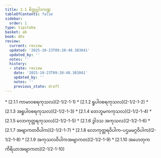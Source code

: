 ```yaml
---
title: 2.1 စိတ္တုပ္ပါဒကဏ္ဍ
tableOfContents: false
sidebar:
  order: 1
type: tipitaka
basket: ab
book: dhs
review:
  current: review
  updated: '2025-10-23T09:20:48.383841'
  updated_by: ''
  notes: ''
  history:
  - state: review
    date: '2025-10-23T09:20:48.383841'
    updated_by: ''
    notes: ''
    previous_state: draft
---
```



<ReviewStatus review={frontmatter.review} showDetails={true} />

<HypothesisAnnotation frontmatter={frontmatter} />

<DynamicBreadcrumb />



<TableOfContents book="dhs" section="2.1">
* [2.1.1 ကာမာဝစရကုသလ](2-1/2-1-1)
* [2.1.2 ရူပါဝစရကုသလ](2-1/2-1-2)
* [2.1.3 အရူပါဝစရကုသလ](2-1/2-1-3)
* [2.1.4 တေဘူမကကုသလ](2-1/2-1-4)
* [2.1.5 လောကုတ္တရကုသလ](2-1/2-1-5)
* [2.1.6 ဒွါဒသ အကုသလ](2-1/2-1-6)
* [2.1.7 အဗျာကတဝိပါက](2-1/2-1-7)
* [2.1.8 လောကုတ္တရဝိပါက-ပဌမမဂ္ဂဝိပါက](2-1/2-1-8)
* [2.1.9 အကုသလဝိပါကအဗျာကတ](2-1/2-1-9)
* [2.1.10 အဟေတုကကိရိယာအဗျာကတ](2-1/2-1-10)
</TableOfContents>